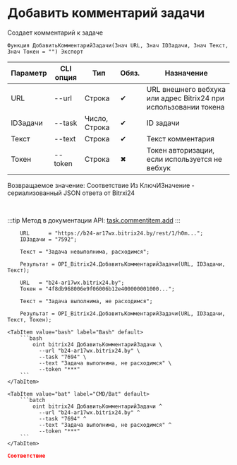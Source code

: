 ﻿---
sidebar_position: 3
description: Добавить комментарий задачи и другие функции для работы с Bitrix24 в Открытом пакете интеграций - бесплатной open-source библиотеке интеграций для 1С:Предприятие 8, OneScript и CLI
keywords: [1C, 1С, 1С:Предприятие, 1С:Предприятие 8.3, API, Интеграция, Сервисы, Обмен, OneScript, CLI, Bitrix24]
---


# Добавить комментарий задачи
 Создает комментарий к задаче



`Функция ДобавитьКомментарийЗадачи(Знач URL, Знач IDЗадачи, Знач Текст, Знач Токен = "") Экспорт`

  | Параметр | CLI опция | Тип | Обяз. | Назначение |
  |-|-|-|-|-|
  | URL | --url | Строка | &#x2714; | URL внешнего вебхука или адрес Bitrix24 при использовании токена |
  | IDЗадачи | --task | Число, Строка | &#x2714; | ID задачи |
  | Текст | --text | Строка | &#x2714; | Текст комментария |
  | Токен | --token | Строка | &#x2716; | Токен авторизации, если используется не вебхук |

  
  Возвращаемое значение:   Соответствие Из КлючИЗначение - сериализованный JSON ответа от Bitrxi24

<br/>

:::tip
Метод в документации API: [task.commentitem.add](https://dev.1c-bitrix.ru/rest_help/tasks/task/commentitem/add.php)
:::
<br/>



```bsl title="Пример использования для 1С:Предприятие/OneScript"
    URL      = "https://b24-ar17wx.bitrix24.by/rest/1/h0m...";
    IDЗадачи = "7592";

    Текст = "Задача невыполнима, расходимся";

    Результат = OPI_Bitrix24.ДобавитьКомментарийЗадачи(URL, IDЗадачи, Текст);

    URL   = "b24-ar17wx.bitrix24.by";
    Токен = "4f8db968006e9f06006b12e400000001000...";

    Текст = "Задача выполнима, не расходимся";

    Результат = OPI_Bitrix24.ДобавитьКомментарийЗадачи(URL, IDЗадачи, Текст, Токен);
```
    

 <Tabs>
  
    <TabItem value="bash" label="Bash" default>
        ```bash
            oint bitrix24 ДобавитьКомментарийЗадачи \
              --url "b24-ar17wx.bitrix24.by" \
              --task "7694" \
              --text "Задача выполнима, не расходимся" \
              --token "***"
        ```
    </TabItem>
  
    <TabItem value="bat" label="CMD/Bat" default>
        ```batch
            oint bitrix24 ДобавитьКомментарийЗадачи ^
              --url "b24-ar17wx.bitrix24.by" ^
              --task "7694" ^
              --text "Задача выполнима, не расходимся" ^
              --token "***"
        ```
    </TabItem>
</Tabs>


```json title="Результат"
Соответствие
```
